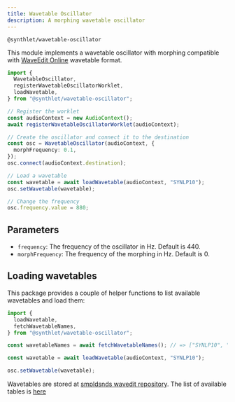 ```yaml
---
title: Wavetable Oscillator
description: A morphing wavetable oscillator
---
```



`@synthlet/wavetable-oscillator`

This module implements a wavetable oscillator with morphing compatible
with [WaveEdit Online](https://waveeditonline.com/) wavetable format.

```ts
import {
  WavetableOscillator,
  registerWavetableOscillatorWorklet,
  loadWavetable,
} from "@synthlet/wavetable-oscillator";

// Register the worklet
const audioContext = new AudioContext();
await registerWavetableOscillatorWorklet(audioContext);

// Create the oscillator and connect it to the destination
const osc = WavetableOscillator(audioContext, {
  morphFrequency: 0.1,
});
osc.connect(audioContext.destination);

// Load a wavetable
const wavetable = await loadWavetable(audioContext, "SYNLP10");
osc.setWavetable(wavetable);

// Change the frequency
osc.frequency.value = 880;
```

<WavetableExample />

## Parameters

- `frequency`: The frequency of the oscillator in Hz. Default is 440.
- `morphFrequency`: The frequency of the morphing in Hz. Default is 0.

## Loading wavetables

This package provides a couple of helper functions to list available wavetables and load them:

```ts
import {
  loadWavetable,
  fetchWavetableNames,
} from "@synthlet/wavetable-oscillator";

const wavetableNames = await fetchWavetableNames(); // => ["SYNLP10", "SYNLP165",   ...]

const wavetable = await loadWavetable(audioContext, "SYNLP10");

osc.setWavetable(wavetable);
```

Wavetables are stored at [smpldsnds wavedit repository](https://github.com/smpldsnds/wavedit-online). The list of available tables is [here](https://smpldsnds.github.io/wavedit-online/samples/files.json)
